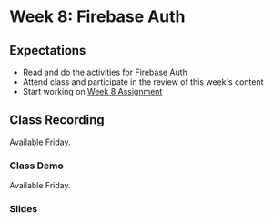 # Week 8: Firebase Auth

## Expectations

- Read and do the activities for [Firebase Auth](/week7/firebase-auth)
- Attend class and participate in the review of this week's content
- Start working on [Week 8 Assignment](/week8/assignment)

## Class Recording

Available Friday.

### Class Demo

Available Friday.

### Slides


<Slideshow file="/week8/slides" />
